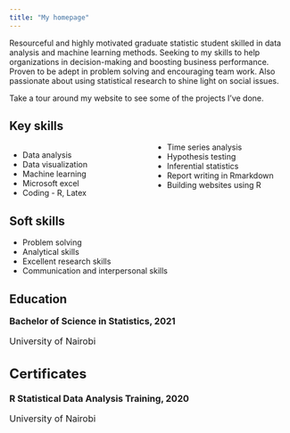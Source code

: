 ```yaml
---
title: "My homepage"
---
```

Resourceful and highly motivated graduate statistic student skilled in data analysis and machine learning methods. Seeking to my skills to help organizations in decision-making and boosting business performance. Proven to be adept in problem solving and encouraging team work. Also passionate about using statistical research to shine light on social issues. 

Take a tour around my website to see some of the projects I've done.

## Key skills

<style>
  .col2 {
    columns: 2 100px;
    -webtik-columns: 2 100px
    -moz-columns: 2 100px;
}
</style>

<div class="col2">

* Data analysis
* Data visualization
* Machine learning
* Microsoft excel
* Coding - R, Latex
* Time series analysis
* Hypothesis testing
* Inferential statistics
* Report writing in Rmarkdown
* Building websites using R

</div>
 
## Soft skills

* Problem solving
* Analytical skills
* Excellent research skills
* Communication and interpersonal skills
 
## Education

<i class="fa fa-graduation-cap"></i><font size="3"> **Bachelor of Science in Statistics, 2021**

University of Nairobi

## Certificates

<i class="fa fa-award"></i><font size="3"> **R Statistical Data Analysis Training, 2020** </font>

University of Nairobi





